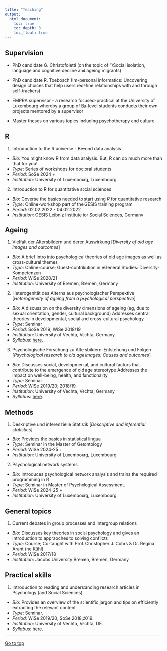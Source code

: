 ```yaml
---
title: "Teaching"
output: 
  html_document:
    toc: true
    toc_depth: 3
    toc_float: true
---
```


<!-- Google tag (gtag.js) -->
<script async src="https://www.googletagmanager.com/gtag/js?id=G-VLRYTQT397"></script>
<script>
  window.dataLayer = window.dataLayer || [];
  function gtag(){dataLayer.push(arguments);}
  gtag('js', new Date());

  gtag('config', 'G-VLRYTQT397');
</script>

## Supervision

- PhD candidate G. Christofoletti (on the topic of ")Social isolation, language and cognitive decline and ageing migrants)

- PhD candidate R. Toebosch (Im-personal informatics: Uncovering design choices that help users redefine relationships with and through self-trackers)

- EMPRA supervisor - a research focused-practical at the University of Luxembourg whereby a group of Ba-level students conducts their own projects mentored by a supervisor

- Master theses on various topics including psychotherapy and culture

## R

(1) Introduction to the R universe - Beyond data analysis

- *Bio*: You might know R from data analysis. But, R can do much more than that for you!
- *Type*: Series of workshops for doctoral students
- *Period*: SoSe 2024 +
- *Institution*: University of Luxembourg, Luxembourg

(2) Introduction to R for quantitative social sciences

- *Bio*: Coverse the basics needed to start using *R* for quantitative research
- *Type*: Online-workshop part of the GESIS training program
- *Period*: 02.02.2022 - 04.02.2022
- *Institution*: GESIS Leibniz Institute for Social Sciences, Germany

## Ageing

(1) Vielfalt der Altersbildern und deren Auswirkung [*Diversity of old age images and outcomes*]

- *Bio*: A brief intro into psychological theories of old age images as well as cross-cultural themes
- *Type*: Online-course; Guest-contribution in eGeneral Studies: Diversity-Kompetenzen
- *Period*: WiSe 2020/21
- *Institution*: University of Bremen, Bremen, Germany

(2) Heterogenität des Alterns aus psychologischer Perspektive [*Heterogeneity of ageing from a psychological perspective*]

- *Bio*:  A discussion on the diversity dimensions of ageing (eg, due to sexual orientation, gender, cultural background) Addresses central theories in developmental, social and cross-cultural psychology
- *Type*: Seminar
- *Period*: SoSe 2019; WiSe 2018/19
- *Institution*: University of Vechta, Vechta, Germany
- *Syllabus*: [here](https://osf.io/ac67f/).

(3) Psychologische Forschung zu Altersbildern-Entstehung und Folgen [*Psychological research to old age images: Causes and outcomes*]

- *Bio*: Discusses social, developmental, and cultural factors that contribute to the emergence of old age stereotype Addresses the impact on well-being, health, and functionality
- *Type*: Seminar
- *Period*: WiSe 2019/20; 2018/19
- *Institution*: University of Vechta, Vechta, Germany
- *Syllabus*: [here](https://osf.io/dzq52/).

## Methods

(1) Deskriptive und inferenzielle Statistik [*Descriptive and inferential statistics*]

- *Bio*: Provides the basics in statistical lingua
- *Type*: Seminar in the Master of Gerontology
- *Period*: WiSe 2024-25 +
- *Institution*: University of Luxembourg, Luxembourg

(2) Psychological network systems

- *Bio*: Introduces psychological network analysis and trains the required programming in R
- *Type*: Seminar in Master of Psychological Assessment.
- *Period*: WiSe 2024-25 +
- *Institution*: University of Luxembourg, Luxembourg


## General topics

(1) Current debates in group processes and intergroup relations

- *Bio*: Discusses key theories in social psychology and gives an introduction to appraoches to solving conflicts
- *Type*: Course; Co-taught with Prof. Christopher J. Cohrs & Dr. Regina Arant (ne Kühl)
- *Period*: WiSe 2017/18
- *Institution*: Jacobs University Bremen, Bremen, Germany


## Practical skills

(1) Introduction to reading and understanding research articles in Psychology (and Social Sciences)

- *Bio*: Provides an overview of the scientific jargon and tips on efficiently extracting the relevant content
- *Type*: Seminar.
- *Period*: WiSe 2019/20; SoSe 2018;2019.
- *Institution*: University of Vechta, Vechta, DE.
- *Syllabus*: [here](https://osf.io/e783s/).

___

<a href="#top"> Go to top </a>


